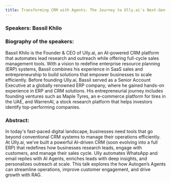 ```yaml
---
title: Transforming CRM with Agents: The Journey to Ully.ai's Next-Gen ERP - Dec 19, 2024
---
```


### Speakers: Bassil Khilo

### Biography of the speakers:

Bassil Khilo is the Founder & CEO of Ully.ai, an AI-powered CRM platform that automates lead research and outreach while offering full-cycle sales management tools. With a vision to redefine enterprise resource planning (ERP) systems, Bassil combines his experience in SaaS sales and entrepreneurship to build solutions that empower businesses to scale efficiently. Before founding Ully.ai, Bassil served as a Senior Account Executive at a globally renowned ERP company, where he gained hands-on experience in ERP and CRM solutions. His entrepreneurial journey includes founding ventures such as Maple Tyres, an e-commerce platform for tires in the UAE, and WarrenAI, a stock research platform that helps investors identify top-performing companies.

### Abstract:

In today's fast-paced digital landscape, businesses need tools that go beyond conventional CRM systems to manage their operations efficiently. At Ully.ai, we’ve built a powerful AI-driven CRM (soon evolving into a full ERP) that redefines how businesses research leads, engage with customers, and manage their sales cycle. Ully automates WhatsApp and email replies with AI Agents, enriches leads with deep insights, and personalizes outreach at scale. This talk explores the how Autogen’s Agents can streamline operations, improve customer engagement, and drive growth with RAG.
